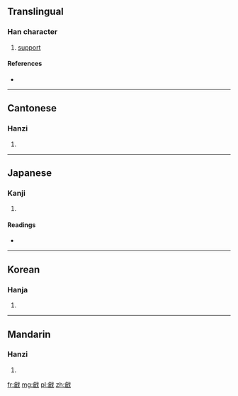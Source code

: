 {{also|戗}}
==Translingual==

===Han character===
{{Han char|rn=62|rad=戈|as=10|sn=14|four=8365<sub>0</sub>|canj=人口戈 (ORI)}}

# [[support]]

====References====
* {{Han ref|kx=0413.250|dkj=11632|dj=0756.270|hdz=21410.100|uh=6227|ud=25127|bh=E1D7|bd=57815}}

----

==Cantonese==

===Hanzi===
{{yue-hanzi|jyut=|y=cheung3|sim=戗}}

# {{defn|Cantonese|sort=戈10}}

----

==Japanese==

===Kanji===
{{ja-kanji|grade=|rs=戈10}}

# {{defn|Japanese|sort=戈10}}

====Readings====
* {{ja-readings|on=[[そう]] (sō)|kun=[[はじめる]] (hajimeru), [[きず]] (kizu)}}

----

==Korean==

===Hanja===
{{ko-hanja|hangeul=창|eumhun=|rv=chang|mr=ch'ang|y=chang}}

# {{defn|Korean|sort=戈10}}

----

==Mandarin==

===Hanzi===
{{cmn-hanzi|sim=戗|pin=[[chuāng]] ([[chuang1]])|wg=ch'uang<sup>1</sup>}}

# {{defn|Mandarin|sort=戈10}}

[[fr:戧]]
[[mg:戧]]
[[pl:戧]]
[[zh:戧]]